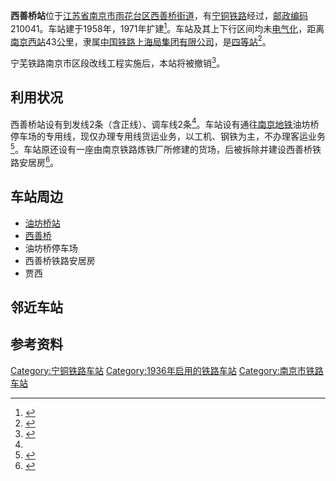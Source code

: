 {{noteTA
|1=zh-cn:始发车次; zh-hk:列車班次;
|2=zh-cn:车次; zh-hk:班次;
}}
{{Infobox China railway station
|车站名称 = 西善桥站
|图片=201601西善桥站Xishanqiao Station.JPG
|图片介绍=西善桥站站台
|车站名称拼音 = XiShanQiao
|英文名称 = Xishanqiao Railway Station
|车站代码 = 30758<ref>{{cite book|title=中华人民共和国铁路车站代码（GB/T 10302-2010）|publisher=中国标准出版社|year=2010|isbn=155066140495|ignore-isbn-error=true|pages=39}}</ref>
|电报码 = XOH
|拼音码 = XSQ
|车站位置 = [[江苏省|江苏省]][[南京市|南京市]][[雨花台区|雨花台区]]西善桥北路67号
|坐标 = {{coord|31|58|07|N|118|43|07|E|display=inline,title}}
|归属 = [[上海局集团|上海局集团]][[南京东直属站|南京东直属站]]
|车站等级 = [[四等站_(中铁)|四等站]]
|线路 = [[宁铜铁路|宁铜铁路]]
|tracks = 4
}}
'''西善桥站'''位于[[江苏省|江苏省]][[南京市|南京市]][[雨花台区|雨花台区]][[西善桥街道|西善桥街道]]，有[[宁铜铁路|宁铜铁路]]经过，[[邮政编码|邮政编码]]210041。车站建于1958年，1971年扩建<ref name="yuhuatainame">{{cite book|author1=南京市雨花台区地名委员会|author2=南京市雨花台区城乡建设局|title=南京市雨花台区地名志|year=1992|type=内部资料}}</ref>{{rp|73}}。车站及其上下行区间均未[[电气化|电气化]]，距离[[南京西站|南京西站]]43[[公里|公里]]，隶属[[中国铁路上海局集团有限公司|中国铁路上海局集团有限公司]]，是[[四等站_(中铁)|四等站]]<ref>{{cite news|title=南京共有32个火车站 川岛芳子曾在古雄站任职|url=http://jiangsu.sina.com.cn/news/general/2013-08-20/074268143.html|publisher=新浪网|date=2013-08-20|accessdate=2017-12-07|archive-date=2019-10-30|archive-url=https://web.archive.org/web/20191030162347/http://jiangsu.sina.com.cn/news/general/2013-08-20/074268143.html|dead-url=no}}</ref>。

宁芜铁路南京市区段改线工程实施后，本站将被撤销<ref name="nw">{{cite web|title=改建铁路宁芜铁路扩能改造工程环境影响报告（征求意见稿）|url=https://whfgw.wuhu.gov.cn/group4/M00/06/60/rBgXDmFpSK-ASjguAL22-druSVQ115.pdf|publisher=中铁第四勘察设计院集团有限公司|year=2021|via=芜湖市人民政府|access-date=2021-11-14|archive-date=2021-11-08|archive-url=https://web.archive.org/web/20211108224508/https://whfgw.wuhu.gov.cn/group4/M00/06/60/rBgXDmFpSK-ASjguAL22-druSVQ115.pdf|dead-url=no}}</ref>。

==利用状况==
西善桥站设有到发线2条（含正线）、调车线2条<ref name="nw"/>。车站设有通往[[南京地铁|南京地铁]]油坊桥停车场的专用线，现仅办理专用线货运业务，以工机、钢铁为主，不办理客运业务<ref name="12306info">{{Cite web |url=http://hyfw.12306.cn/hyinfo/action/FwcszsAction_index?type=1 |title=12306货运站点查询 上海铁路局 |accessdate=2017-12-07 |archive-date=2016-11-06 |archive-url=https://web.archive.org/web/20161106075157/http://hyfw.12306.cn/hyinfo/action/FwcszsAction_index?type=1 |dead-url=no }}</ref>。车站原还设有一座由南京铁路炼铁厂所修建的货场，后被拆除并建设西善桥铁路安居房<ref>{{cite web|title=上诉人梁玉国与被上诉人上海铁路局占有物返还纠纷一案的民事裁定书|url=http://www.njfy.gov.cn/ws_yz/Instruments.do?method=findhtml&AJXH=1137331&YEAR=2015-04-15%2000:00:00&http://www.njfy.gov.cn:80/ws_yz/cpws/2015/04/115100001431878320100.html|publisher=南京市中级人民法院|date=2015-04-15|access-date=2020-01-14|archive-url=https://web.archive.org/web/20171207135732/http://www.njfy.gov.cn/ws_yz/Instruments.do?method=findhtml&AJXH=1137331&YEAR=2015-04-15%2000%3A00%3A00&http%3A%2F%2Fwww.njfy.gov.cn%3A80%2Fws_yz%2Fcpws%2F2015%2F04%2F115100001431878320100.html|archive-date=2017-12-07|dead-url=yes}}</ref>。

==车站周边==
*[[油坊桥站|油坊桥站]]
*[[西善桥|西善桥]]
*油坊桥停车场
*西善桥铁路安居房
*贾西

==邻近车站==
{{start rail box}}
{{s-inop|[[中华门站_(中国铁路)|中华门站]]|{{站|南京西}}方向}}
{{s-line|[[宁铜铁路|宁铜铁路]]<br />← 7km 西善桥站 4km →}}
{{s-inop|[[建宁站|建宁站]]|{{站|铜陵西}}方向}}
{{end box}}

==参考资料==
{{commonscat|Xishanqiao Railway Station}}
{{reflist}}

{{宁铜铁路}}

[[Category:宁铜铁路车站|Category:宁铜铁路车站]]
[[Category:1936年启用的铁路车站|Category:1936年启用的铁路车站]]
[[Category:南京市铁路车站|Category:南京市铁路车站]]